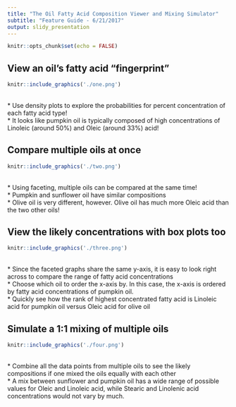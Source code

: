 ```yaml
---
title: "The Oil Fatty Acid Composition Viewer and Mixing Simulator"
subtitle: "Feature Guide - 6/21/2017"
output: slidy_presentation
---
```


```r
knitr::opts_chunk$set(echo = FALSE)
```

## View an oil's fatty acid "fingerprint"
```r
knitr::include_graphics('./one.png')
```

<br>
* Use density plots to explore the probabilities for percent concentration of each fatty acid type!
<br>
* It looks like pumpkin oil is typically composed of high concentrations of Linoleic (around 50%) and Oleic (around 33%) acid!


## Compare multiple oils at once

```r
knitr::include_graphics('./two.png')
```

<br>
* Using faceting, multiple oils can be compared at the same time!
<br>
* Pumpkin and sunflower oil have similar compositions
<br>
* Olive oil is very different, however. Olive oil has much more Oleic acid than the two other oils!


## View the likely concentrations with box plots too

```r
knitr::include_graphics('./three.png')
```

<br>
* Since the faceted graphs share the same y-axis, it is easy to look right across to compare the range of fatty acid concentrations
<br>
* Choose which oil to order the x-axis by. In this case, the x-axis is ordered by fatty acid concentrations of pumpkin oil.
<br>
* Quickly see how the rank of highest concentrated fatty acid is Linoleic acid for pumpkin oil versus Oleic acid for olive oil

## Simulate a 1:1 mixing of multiple oils

```r
knitr::include_graphics('./four.png')
```

<br>
* Combine all the data points from multiple oils to see the likely compositions if one mixed the oils equally with each other
<br>
* A mix between sunflower and pumpkin oil has a wide range of possible values for Oleic and Linoleic acid, while Stearic and Linolenic acid concentrations would not vary by much.

